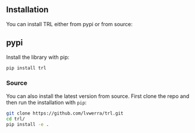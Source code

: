 ## Installation
You can install TRL either from pypi or from source:

## pypi
Install the library with pip:
```bash
pip install trl
```

### Source
You can also install the latest version from source. First clone the repo and then run the installation with `pip`:

```bash
git clone https://github.com/lvwerra/trl.git
cd trl/
pip install -e .
```